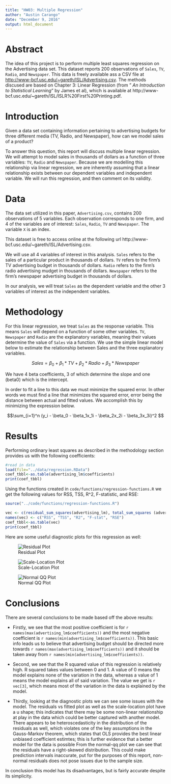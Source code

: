 ---
title: "HW03: Multiple Regression"
author: "Austin Carango"
date: "December 9, 2016"
output: html_document
---

# Abstract

The idea of this project is to perform multiple least squares regression on the Advertising data set. This dataset reports 200 observations of `Sales`, `TV`, `Radio`, and `Newspaper`. This data is freely available ass a CSV file at [http://www-bcf.usc.edu/~gareth/ISL/Advertising.csv](http://www-bcf.usc.edu/~gareth/ISL/Advertising.csv). The methods discused are based on Chapter 3: Linear Regression (from " _An Introduction to Statistical Learning_" by James et al), which is available at http://www-bcf.usc.edu/~gareth/ISL/ISLR%20First%20Printing.pdf.


# Introduction

Given a data set containing information pertaining to advertising budgets for three different media (TV, Radio, and Newspaper), how can we model sales of a product?

To answer this question, this report will discuss multiple linear regression. We will attempt to model sales in thousands of dollars as a function of three variables: `TV`, `Radio` and `Newspaper`. Because we are modelling this relationship via linear regression, we are inherently assuming that a linear relationship exists between our dependent variables and independent variable. We will run this regression, and then comment on its validity.

# Data

The data set utilized in this paper, `Advertising.csv`, contains 200 observations of 5 variables. Each observation corresponds to one firm, and 4 of the variables are of interest: `Sales`, `Radio`, `TV` and `Newspaper`. The  variable `X` is an index.

This dataset is free to access online at the following url http://www-bcf.usc.edu/~gareth/ISL/Advertising.csv.

We will use all 4 variables of interest in this analysis. `Sales` refers to the sales of a particular product in thousands of dollars. `TV` refers to the firm's TV advertising budget in thousands of dollars. `Radio` refers to the firm's radio advertising mudget in thousands of dollars. `Newspaper` refers to the firm's newspaper advertising budget in thousands of dollars.

In our analysis, we will treat `Sales` as the dependent variable and the other 3 variables of interest as the independent variables.

# Methodology 

For this linear regression, we treat `Sales` as the response variable. This means `Sales` will depend on a function of some other variables. `TV`, `Newspaper` and `Radio` are the explanatory variables, meaning their values determine the value of `Sales` via a function. We use the simple linear model below to estimate the relationship between Sales and the three explanatory variables.

$$ Sales = \beta_0 + \beta_1*TV + \beta_2*Radio + \beta_3*Newspaper $$

We have 4 beta coefficients, 3 of which determine the slope and one (beta0) which is the intercept.

In order to fit a line to this data we must minimize the squared error. In other words we must find a line that minimizes the squared error, error being the distance between actual and fitted values. We accomplish this by minimizing the expression below.

$$\sum_{i=1}^n (y_i - \beta_0 - \beta_1x_1i - \beta_2x_2i - \beta_3x_3i)^2 $$

# Results

Performing ordinary least squares as described in the methodology section provides us with the following coefficients:

```{r, echo=FALSE}
#read in data 
load(file="../data/regression.RData")
coef_tbbl<-as.table(advertising_lm$coefficients)
print(coef_tbbl)    
```


Using the functions created in `code/functions/regression-functions.R` we get the following values for RSS, TSS, R^2, F-statistic, and RSE:


```{r, echo = FALSE}
source("../code/functions/regression-functions.R")

vec <- c(residual_sum_squares(advertising_lm), total_sum_squares (advertising_lm), r_squared(advertising_lm), f_statistic(advertising_lm), residual_std_error(advertising_lm))
names(vec) <- c("RSS", "TSS", "R2", "F-stat", "RSE")
coef_tbbl<-as.table(vec)
print(coef_tbbl)            
```


Here are some useful diagnostic plots for this regression as well:

![Residual Plot](../images/residual-plot.png)

![Scale-Location Plot](../images/scale-location-plot.png)

![Normal QQ Plot](../images/normal-qq-plot.png)

# Conclusions

There are several conclusions to be made based off the above results:

* Firstly, we see that the most positive coefficient is for `r names(max(advertising_lm$coefficients))` and the most negative coefficient is `r names(min(advertising_lm$coefficients))`. This basic info leads us to believe that advertising budget should be directed more towards `r names(max(advertising_lm$coefficients))` and it should be taken away from `r names(min(advertising_lm$coefficients))`. 

* Second, we see that the R squared value of this regression is relatively high. R squared takes values between 0 and 1. A value of 0 means the model explains none of the variation in the data, whereas a value of 1 means the model explains all of said variation. The value we get is `r vec[3]`, which means most of the variation in the data is explained by the model.

* Thirdly, looking at the diagnostic plots we can see some issues with the model. The residuals vs fitted plot as well as the scale-location plot have a u shape; this indicates that there may be some non-linear relationship at play in the data which could be better captured with another model. There appears to be heteroscedasticity in the distribution of the residuals as well, which violates one of the key assumptions in the Gauss-Markov theorem, which states that OLS provides the best linear unbiased coefficient estimtes; this is further evidence that a better model for the data is possible From the normal-qq plot we can see that the residuals have a right-skewed distribution. This could make prediction intervals inaccurate, put for the purposes of this report, non-normal residuals does not pose issues due to the sample size.

In conclusion this model has its disadvantages, but is fairly accurate despite its simplicity.

